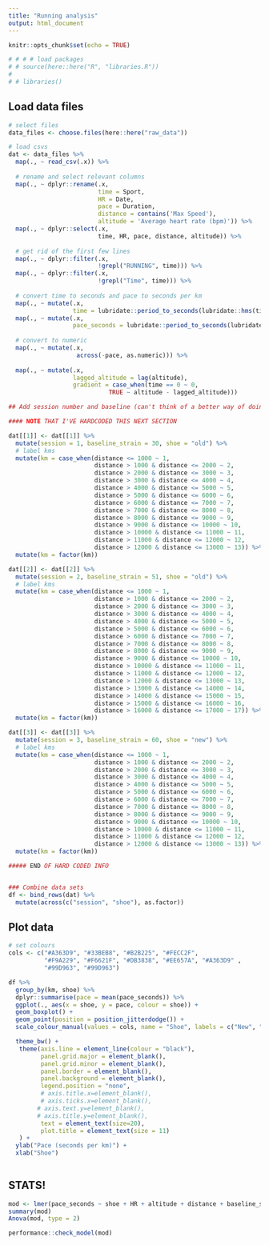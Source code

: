 ```yaml
---
title: "Running analysis"
output: html_document
---
```


```r
knitr::opts_chunk$set(echo = TRUE)

# # # # load packages
# # source(here::here("R", "libraries.R"))
# 
# # libraries()

```

## Load data files

```r

# select files
data_files <- choose.files(here::here("raw_data")) 

# load csvs
dat <- data_files %>%
  map(., ~ read_csv(.x)) %>%
  
  # rename and select relevant columns
  map(., ~ dplyr::rename(.x, 
                         time = Sport, 
                         HR = Date,
                         pace = Duration,
                         distance = contains('Max Speed'),
                         altitude = 'Average heart rate (bpm)')) %>%
  map(., ~ dplyr::select(.x,
                         time, HR, pace, distance, altitude)) %>%
  
  # get rid of the first few lines
  map(., ~ dplyr::filter(.x,
                         !grepl("RUNNING", time))) %>%
  map(., ~ dplyr::filter(.x,
                         !grepl("Time", time))) %>%
  
  # convert time to seconds and pace to seconds per km
  map(., ~ mutate(.x, 
                  time = lubridate::period_to_seconds(lubridate::hms(time)))) %>%
  map(., ~ mutate(.x, 
                  pace_seconds = lubridate::period_to_seconds(lubridate::ms(pace)))) %>%
  
  # convert to numeric
  map(., ~ mutate(.x,
                   across(-pace, as.numeric))) %>%
  
  map(., ~ mutate(.x, 
                  lagged_altitude = lag(altitude),
                  gradient = case_when(time == 0 ~ 0,
                            TRUE ~ altitude - lagged_altitude)))

## Add session number and baseline (can't think of a better way of doing this other than hard-coding for now)

#### NOTE THAT I'VE HARDCODED THIS NEXT SECTION 

dat[[1]] <- dat[[1]] %>%
  mutate(session = 1, baseline_strain = 30, shoe = "old") %>%
  # label kms
  mutate(km = case_when(distance <= 1000 ~ 1,
                        distance > 1000 & distance <= 2000 ~ 2,
                        distance > 2000 & distance <= 3000 ~ 3,
                        distance > 3000 & distance <= 4000 ~ 4,
                        distance > 4000 & distance <= 5000 ~ 5,
                        distance > 5000 & distance <= 6000 ~ 6,
                        distance > 6000 & distance <= 7000 ~ 7,
                        distance > 7000 & distance <= 8000 ~ 8,
                        distance > 8000 & distance <= 9000 ~ 9,
                        distance > 9000 & distance <= 10000 ~ 10,
                        distance > 10000 & distance <= 11000 ~ 11,
                        distance > 11000 & distance <= 12000 ~ 12,
                        distance > 12000 & distance <= 13000 ~ 13)) %>%
  mutate(km = factor(km))

dat[[2]] <- dat[[2]] %>%
  mutate(session = 2, baseline_strain = 51, shoe = "old") %>%
  # label kms
  mutate(km = case_when(distance <= 1000 ~ 1,
                        distance > 1000 & distance <= 2000 ~ 2,
                        distance > 2000 & distance <= 3000 ~ 3,
                        distance > 3000 & distance <= 4000 ~ 4,
                        distance > 4000 & distance <= 5000 ~ 5,
                        distance > 5000 & distance <= 6000 ~ 6,
                        distance > 6000 & distance <= 7000 ~ 7,
                        distance > 7000 & distance <= 8000 ~ 8,
                        distance > 8000 & distance <= 9000 ~ 9,
                        distance > 9000 & distance <= 10000 ~ 10,
                        distance > 10000 & distance <= 11000 ~ 11,
                        distance > 11000 & distance <= 12000 ~ 12,
                        distance > 12000 & distance <= 13000 ~ 13,
                        distance > 13000 & distance <= 14000 ~ 14,
                        distance > 14000 & distance <= 15000 ~ 15,
                        distance > 15000 & distance <= 16000 ~ 16,
                        distance > 16000 & distance <= 17000 ~ 17)) %>%
  mutate(km = factor(km))

dat[[3]] <- dat[[3]] %>%
  mutate(session = 3, baseline_strain = 60, shoe = "new") %>%
  # label kms
  mutate(km = case_when(distance <= 1000 ~ 1,
                        distance > 1000 & distance <= 2000 ~ 2,
                        distance > 2000 & distance <= 3000 ~ 3,
                        distance > 3000 & distance <= 4000 ~ 4,
                        distance > 4000 & distance <= 5000 ~ 5,
                        distance > 5000 & distance <= 6000 ~ 6,
                        distance > 6000 & distance <= 7000 ~ 7,
                        distance > 7000 & distance <= 8000 ~ 8,
                        distance > 8000 & distance <= 9000 ~ 9,
                        distance > 9000 & distance <= 10000 ~ 10,
                        distance > 10000 & distance <= 11000 ~ 11,
                        distance > 11000 & distance <= 12000 ~ 12,
                        distance > 12000 & distance <= 13000 ~ 13)) %>%
  mutate(km = factor(km))

##### END OF HARD CODED INFO


### Combine data sets
df <- bind_rows(dat) %>%
  mutate(across(c("session", "shoe"), as.factor)) 

```


## Plot data 


```r

# set colours
cols <- c("#A363D9", "#33BEB8", "#B2B225", "#FECC2F", 
          "#F9A229", "#F6621F", "#DB3838", "#EE657A", "#A363D9" ,
          "#99D963", "#99D963")

df %>%
  group_by(km, shoe) %>%
  dplyr::summarise(pace = mean(pace_seconds)) %>%
  ggplot(., aes(x = shoe, y = pace, colour = shoe)) +
  geom_boxplot() +
  geom_point(position = position_jitterdodge()) +
  scale_colour_manual(values = cols, name = "Shoe", labels = c("New", "Old")) +

  theme_bw() +
   theme(axis.line = element_line(colour = "black"),
         panel.grid.major = element_blank(),
         panel.grid.minor = element_blank(),
         panel.border = element_blank(),
         panel.background = element_blank(),
         legend.position = "none",
         # axis.title.x=element_blank(),
         # axis.ticks.x=element_blank(),
        # axis.text.y=element_blank(),
        # axis.title.y=element_blank(),
         text = element_text(size=20),
         plot.title = element_text(size = 11)
   ) +
  ylab("Pace (seconds per km)") +
  xlab("Shoe")
 

```


## STATS!

```r


mod <- lmer(pace_seconds ~ shoe + HR + altitude + distance + baseline_strain + (1|session), data = df )
summary(mod)
Anova(mod, type = 2)

performance::check_model(mod)


```




